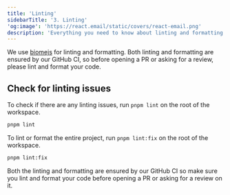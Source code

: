 ```yaml
---
title: 'Linting'
sidebarTitle: '3. Linting'
'og:image': 'https://react.email/static/covers/react-email.png'
description: 'Everything you need to know about linting and formatting'
---
```


We use [biomejs](https://biomejs.dev/) for linting and formatting. Both linting and formatting are ensured by our GitHub CI, so before opening a PR or asking for a review, please lint and format your code.

## Check for linting issues
To check if there are any linting issues, run `pnpm lint` on the root of the workspace.

```bash
pnpm lint
```

To lint or format the entire project, run `pnpm lint:fix` on the root of the workspace.

```bash
pnpm lint:fix
```

Both the linting and formatting are ensured by our GitHub CI so make sure you lint and format your code before opening a PR or asking for a review on it.
